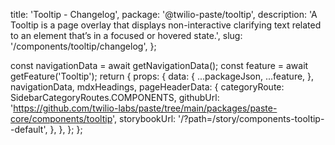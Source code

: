   title: 'Tooltip - Changelog',
  package: '@twilio-paste/tooltip',
  description: 'A Tooltip is a page overlay that displays non-interactive clarifying text related to an element that’s in a focused or hovered state.',
  slug: '/components/tooltip/changelog',
};




  const navigationData = await getNavigationData();
  const feature = await getFeature('Tooltip');
  return {
    props: {
      data: {
        ...packageJson,
        ...feature,
      },
      navigationData,
      mdxHeadings,
      pageHeaderData: {
        categoryRoute: SidebarCategoryRoutes.COMPONENTS,
        githubUrl: 'https://github.com/twilio-labs/paste/tree/main/packages/paste-core/components/tooltip',
        storybookUrl: '/?path=/story/components-tooltip--default',
      },
    },
  };
};

<Changelog />
